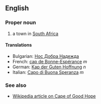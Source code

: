 ==English==

===Proper noun===

# a town in [[South Africa]]

====Translations====

*Bulgarian: [[Нос Добра Надежда]]
*French: [[cap de Bonne-Espérance]] ''m''
*German: [[Kap der Guten Hoffnung]] ''n''
*Italian: [[Capo di Buona Speranza]] ''m''

===See also===

*[[en:Cape of Good Hope|Wikipedia article on Cape of Good Hope]]